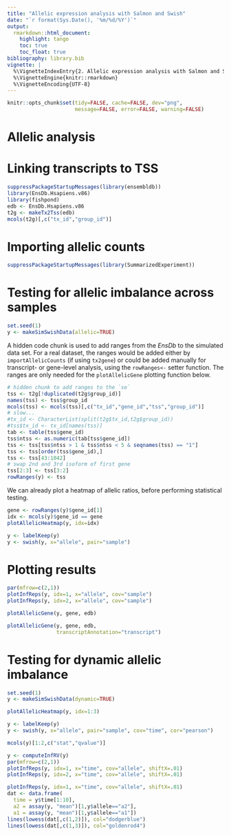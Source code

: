 ```yaml
---
title: "Allelic expression analysis with Salmon and Swish"
date: "`r format(Sys.Date(), '%m/%d/%Y')`"
output:
  rmarkdown::html_document:
    highlight: tango
    toc: true
    toc_float: true
bibliography: library.bib
vignette: |
  %\VignetteIndexEntry{2. Allelic expression analysis with Salmon and Swish}
  %\VignetteEngine{knitr::rmarkdown}
  %\VignetteEncoding{UTF-8}
---
```


<!-- run this document with rmarkdown::render("swish.Rmd") -->

```r
knitr::opts_chunk$set(tidy=FALSE, cache=FALSE, dev="png",
                      message=FALSE, error=FALSE, warning=FALSE)
```

# Allelic analysis

# Linking transcripts to TSS

```r
suppressPackageStartupMessages(library(ensembldb))
library(EnsDb.Hsapiens.v86)
library(fishpond)
edb <- EnsDb.Hsapiens.v86
t2g <- makeTx2Tss(edb)
mcols(t2g)[,c("tx_id","group_id")]
```

# Importing allelic counts

```r
suppressPackageStartupMessages(library(SummarizedExperiment))
```

# Testing for allelic imbalance across samples

```r
set.seed(1)
y <- makeSimSwishData(allelic=TRUE)
```

A hidden code chunk is used to add ranges from the *EnsDb* to the
simulated data set. For a real dataset, the ranges would be added
either by `importAllelicCounts` (if using `tx2gene`) or could be added
manually for transcript- or gene-level analysis, using the
`rowRanges<-` setter function. The ranges are only needed for the
`plotAllelicGene` plotting function below.

```r
# hidden chunk to add ranges to the `se`
tss <- t2g[!duplicated(t2g$group_id)]
names(tss) <- tss$group_id
mcols(tss) <- mcols(tss)[,c("tx_id","gene_id","tss","group_id")]
# slow...
#tx_id <- CharacterList(split(t2g$tx_id,t2g$group_id))
#tss$tx_id <- tx_id[names(tss)]
tab <- table(tss$gene_id)
tss$ntss <- as.numeric(tab[tss$gene_id])
tss <- tss[tss$ntss > 1 & tss$ntss < 5 & seqnames(tss) == "1"]
tss <- tss[order(tss$gene_id),]
tss <- tss[43:1042]
# swap 2nd and 3rd isoform of first gene
tss[2:3] <- tss[3:2] 
rowRanges(y) <- tss
```

We can already plot a heatmap of allelic ratios, before performing
statistical testing.

```r
gene <- rowRanges(y)$gene_id[1]
idx <- mcols(y)$gene_id == gene
plotAllelicHeatmap(y, idx=idx)
```

```r
y <- labelKeep(y)
y <- swish(y, x="allele", pair="sample")
```

# Plotting results

```r
par(mfrow=c(2,1))
plotInfReps(y, idx=1, x="allele", cov="sample")
plotInfReps(y, idx=2, x="allele", cov="sample")
```

```r
plotAllelicGene(y, gene, edb)
```

```r
plotAllelicGene(y, gene, edb,
                transcriptAnnotation="transcript")
```

# Testing for dynamic allelic imbalance

```r
set.seed(1)
y <- makeSimSwishData(dynamic=TRUE)
```

```r
plotAllelicHeatmap(y, idx=1:3)
```

```r
y <- labelKeep(y)
y <- swish(y, x="allele", pair="sample", cov="time", cor="pearson")
```

```r
mcols(y)[1:2,c("stat","qvalue")]
```

```r
y <- computeInfRV(y)
par(mfrow=c(2,1))
plotInfReps(y, idx=1, x="time", cov="allele", shiftX=.01)
plotInfReps(y, idx=2, x="time", cov="allele", shiftX=.01)
```

```r
plotInfReps(y, idx=1, x="time", cov="allele", shiftX=.01)
dat <- data.frame(
  time = y$time[1:10],
  a2 = assay(y, "mean")[1,y$allele=="a2"],
  a1 = assay(y, "mean")[1,y$allele=="a1"])
lines(lowess(dat[,c(1,2)]), col="dodgerblue")
lines(lowess(dat[,c(1,3)]), col="goldenrod4")
```
